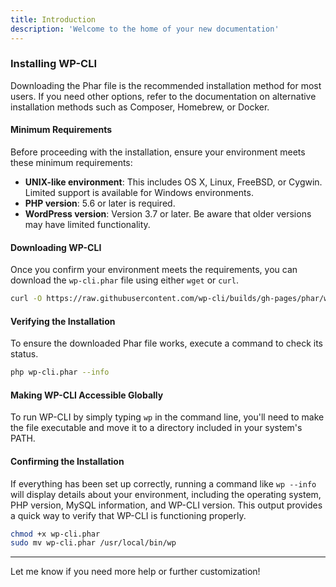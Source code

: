 ```yaml
---
title: Introduction
description: 'Welcome to the home of your new documentation'
---
```


### Installing WP-CLI

Downloading the Phar file is the recommended installation method for most users. If you need other options, refer to the documentation on alternative installation methods such as Composer, Homebrew, or Docker.

#### Minimum Requirements

Before proceeding with the installation, ensure your environment meets these minimum requirements:

- **UNIX-like environment**: This includes OS X, Linux, FreeBSD, or Cygwin. Limited support is available for Windows environments.
- **PHP version**: 5.6 or later is required.
- **WordPress version**: Version 3.7 or later. Be aware that older versions may have limited functionality.

#### Downloading WP-CLI

Once you confirm your environment meets the requirements, you can download the `wp-cli.phar` file using either `wget` or `curl`.

```bash
curl -O https://raw.githubusercontent.com/wp-cli/builds/gh-pages/phar/wp-cli.phar
```

#### Verifying the Installation

To ensure the downloaded Phar file works, execute a command to check its status. 

```bash
php wp-cli.phar --info
```


#### Making WP-CLI Accessible Globally

To run WP-CLI by simply typing `wp` in the command line, you'll need to make the file executable and move it to a directory included in your system's PATH.

#### Confirming the Installation

If everything has been set up correctly, running a command like `wp --info` will display details about your environment, including the operating system, PHP version, MySQL information, and WP-CLI version. This output provides a quick way to verify that WP-CLI is functioning properly. 

```bash
chmod +x wp-cli.phar
sudo mv wp-cli.phar /usr/local/bin/wp
```
---

Let me know if you need more help or further customization!
